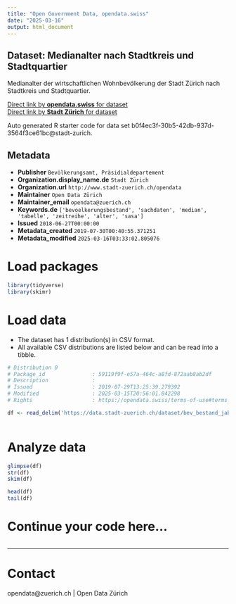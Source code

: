```yaml
---
title: "Open Government Data, opendata.swiss"
date: "2025-03-16"
output: html_document
---
```


## Dataset: Medianalter nach Stadtkreis und Stadtquartier

Medianalter der wirtschaftlichen Wohnbevölkerung der Stadt Zürich nach Stadtkreis und Stadtquartier.


[Direct link by **opendata.swiss** for dataset](https://opendata.swiss/de/dataset/medianalter-nach-stadtkreis-und-stadtquartier-seit-19932)<br>
[Direct link by **Stadt Zürich** for dataset](https://data.stadt-zuerich.ch/dataset/bev_bestand_jahr_medianalter_od4712)

Auto generated R starter code for data set b0f4ec3f-30b5-42db-937d-3564f3ce61bc@stadt-zurich.

## Metadata

- **Publisher** `Bevölkerungsamt, Präsidialdepartement`
- **Organization.display_name.de** `Stadt Zürich`
- **Organization.url** `http://www.stadt-zuerich.ch/opendata`
- **Maintainer** `Open Data Zürich`
- **Maintainer_email** `opendata@zuerich.ch`
- **Keywords.de** `['bevoelkerungsbestand', 'sachdaten', 'median', 'tabelle', 'zeitreihe', 'alter', 'sasa']`
- **Issued** `2018-06-27T00:00:00`
- **Metadata_created** `2019-07-30T00:40:55.371251`
- **Metadata_modified** `2025-03-16T03:33:02.805076`


# Load packages

```r

library(tidyverse)
library(skimr)

```

# Load data

-   The dataset has 1 distribution(s) in CSV format.
-   All available CSV distributions are listed below and can be read into a tibble.

```r

# Distribution 0
# Package_id               : 59119f9f-e57a-464c-a8fd-872aab8ab2df
# Description              : 
# Issued                   : 2019-07-29T13:25:39.279392
# Modified                 : 2025-03-15T20:56:01.842298
# Rights                   : https://opendata.swiss/terms-of-use#terms_open

df <- read_delim('https://data.stadt-zuerich.ch/dataset/bev_bestand_jahr_medianalter_od4712/download/BEV471OD4712.csv')



```

# Analyze data

```r

glimpse(df)
str(df)
skim(df)

head(df)
tail(df)

```

# Continue your code here...

```r

```

------------------------------------------------------------------------

# Contact

opendata@zuerich.ch | Open Data Zürich
